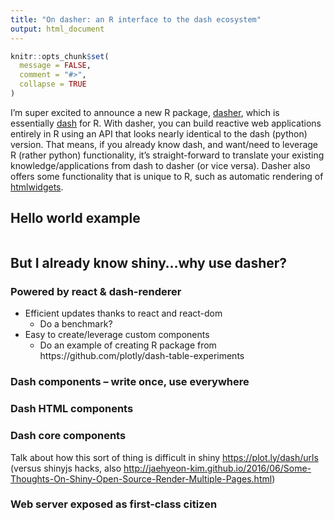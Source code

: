 ```yaml
---
title: "On dasher: an R interface to the dash ecosystem"
output: html_document
---
```


```r
knitr::opts_chunk$set(
  message = FALSE,
  comment = "#>",
  collapse = TRUE
)
```

I'm super excited to announce a new R package, [dasher](https://github.com/plotly/dasher), which is essentially  [dash](https://plot.ly/dash/) for R. With dasher, you can build reactive web applications entirely in R using an API that looks nearly identical to the dash (python) version. That means, if you already know dash, and want/need to leverage R (rather python) functionality, it's straight-forward to translate your existing knowledge/applications from dash to dasher (or vice versa). Dasher also offers some functionality that is unique to R, such as automatic rendering of [htmlwidgets](http://www.htmlwidgets.org/).

## Hello world example

```r

```

## But I already know shiny...why use dasher?

### Powered by react & dash-renderer

* Efficient updates thanks to react and react-dom
  * Do a benchmark?
* Easy to create/leverage custom components
  * Do an example of creating R package from https://github.com/plotly/dash-table-experiments
  
### Dash components -- write once, use everywhere


### Dash HTML components

### Dash core components

Talk about how this sort of thing is difficult in shiny <https://plot.ly/dash/urls> (versus shinyjs hacks, also <http://jaehyeon-kim.github.io/2016/06/Some-Thoughts-On-Shiny-Open-Source-Render-Multiple-Pages.html>)


### Web server exposed as first-class citizen










